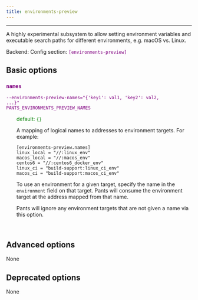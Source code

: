 ```yaml
---
title: environments-preview
---
```


---

A highly experimental subsystem to allow setting environment variables and executable search paths for different environments, e.g. macOS vs. Linux.

Backend: <span style="color: purple"><code></code></span>
Config section: <span style="color: purple"><code>[environments-preview]</code></span>

## Basic options

<div style="color: purple">

### `names`

  <code>--environments-preview-names=&quot;{'key1': val1, 'key2': val2, ...}&quot;</code><br>
  <code>PANTS_ENVIRONMENTS_PREVIEW_NAMES</code><br>
</div>
<div style="padding-left: 2em;">
<span style="color: green">default: <code>{}</code></span>

<br>

A mapping of logical names to addresses to environment targets. For example:

    [environments-preview.names]
    linux_local = "//:linux_env"
    macos_local = "//:macos_env"
    centos6 = "//:centos6_docker_env"
    linux_ci = "build-support:linux_ci_env"
    macos_ci = "build-support:macos_ci_env"

To use an environment for a given target, specify the name in the `environment` field on that target. Pants will consume the environment target at the address mapped from that name.

Pants will ignore any environment targets that are not given a name via this option.

</div>
<br>

## Advanced options

None

## Deprecated options

None
